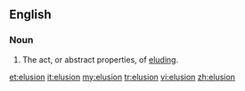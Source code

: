 ==English==
===Noun===
{{en-noun|s|-}}
# The act, or abstract properties, of [[elude|elud]]ing.

[[et:elusion]]
[[it:elusion]]
[[my:elusion]]
[[tr:elusion]]
[[vi:elusion]]
[[zh:elusion]]